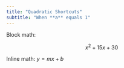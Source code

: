 ```yaml
---
title: "Quadratic Shortcuts"
subtitle: "When **a** equals 1"
---
```


Block math:

$$
x^2 + 15x + 30
$$

Inline math: $y = mx + b$